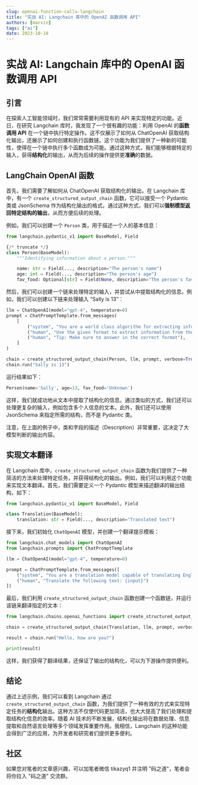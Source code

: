 ```yaml
---
slug: openai-function-calls-langchain
title: "实战 AI: Langchain 库中的 OpenAI 函数调用 API"
authors: [marvin]
tags: ["ai"]
date: 2023-10-18
---
```



# 实战 AI: Langchain 库中的 OpenAI 函数调用 API

## 引言

在探索人工智能领域时，我们常常需要利用现有的 API 来实现特定的功能。近日，在研究 Langchain 库时，我发现了一个很有趣的功能：利用 OpenAI 的**函数调用 API** 在一个链中执行特定操作。这不仅展示了如何从 ChatOpenAI 获取结构化输出，还展示了如何创建和执行函数链。这个功能为我们提供了一种新的可能性，使得在一个链中执行多个函数成为可能。通过这种方式，我们能够根据特定的输入，获得**结构化**的输出，从而为后续的操作提供更**准确**的数据。

## LangChain OpenAI 函数

首先，我们需要了解如何从 ChatOpenAI 获取结构化的输出。在 Langchain 库中，有一个 `create_structured_output_chain` 函数，它可以接受一个 Pydantic 类或 JsonSchema 作为结构化输出的格式。通过这种方式，我们可以**强制模型返回特定结构的输出**，从而方便后续的处理。

例如，我们可以创建一个 `Person` 类，用于描述一个人的基本信息：

```python
from langchain.pydantic_v1 import BaseModel, Field   

{/* truncate */}
class Person(BaseModel):  
    """Identifying information about a person."""  

    name: str = Field(..., description="The person's name")  
    age: int = Field(..., description="The person's age")  
    fav_food: Optional[str] = Field(None, description="The person's favorite food")  
```

然后，我们可以创建一个链来处理特定的输入，并尝试从中提取结构化的信息。例如，我们可以创建以下链来处理输入 “Sally is 13”：

```python
llm = ChatOpenAI(model="gpt-4", temperature=0)  
prompt = ChatPromptTemplate.from_messages(  
    [  
        ("system", "You are a world class algorithm for extracting information in structured formats."),  
        ("human", "Use the given format to extract information from the following input: {input}"),  
        ("human", "Tip: Make sure to answer in the correct format"),  
    ]  
)  

chain = create_structured_output_chain(Person, llm, prompt, verbose=True)  
chain.run("Sally is 13")  
```

运行结果如下：

```python
Person(name='Sally', age=13, fav_food='Unknown')  
```

这样，我们就成功地从文本中提取了结构化的信息。通过类似的方式，我们还可以处理更复杂的输入，例如包含多个人信息的文本。此外，我们还可以使用 JsonSchema 来指定所需的结构，而不是 Pydantic 类。

注意，在上面的例子中，类和字段的描述（Description）非常重要，这决定了大模型判断的输出内容。

## 实现文本翻译

在 Langchain 库中，`create_structured_output_chain` 函数为我们提供了一种简洁的方法来处理特定任务，并获得结构化的输出。例如，我们可以利用这个功能来实现文本翻译。首先，我们需要定义一个 Pydantic 模型来描述翻译的输出结构，如下：

```python
from langchain.pydantic_v1 import BaseModel, Field

class Translation(BaseModel):
    translation: str = Field(..., description="Translated text")
```

接下来，我们初始化 `ChatOpenAI` 模型，并创建一个翻译提示模板：

```python
from langchain.chat_models import ChatOpenAI
from langchain.prompts import ChatPromptTemplate

llm = ChatOpenAI(model="gpt-4", temperature=0)

prompt = ChatPromptTemplate.from_messages([
    ("system", "You are a translation model capable of translating English text to Chinese."),
    ("human", "Translate the following text: {input}")
])
```

最后，我们利用 `create_structured_output_chain` 函数创建一个函数链，并运行该链来翻译指定的文本：

```python
from langchain.chains.openai_functions import create_structured_output_chain

chain = create_structured_output_chain(Translation, llm, prompt, verbose=True)

result = chain.run("Hello, how are you?")

print(result)
```

这样，我们获得了翻译结果，还保证了输出的结构化，可以为下游操作提供便利。

## 结论

通过上述示例，我们可以看到 Langchain 通过 `create_structured_output_chain` 函数，为我们提供了一种有效的方式来实现特定任务的**结构化**输出。这种方法不仅使代码更加简洁，也大大提高了我们处理和提取结构化信息的效率。随着 AI 技术的不断发展，结构化输出将在数据处理、信息提取和自然语言处理等多个领域发挥重要作用。我相信，Langchain 的这种功能会得到广泛的应用，为开发者和研究者们提供更多便利。

## 社区

如果您对笔者的文章感兴趣，可以加笔者微信 tikazyq1 并注明 "码之道"，笔者会将你拉入 "码之道" 交流群。